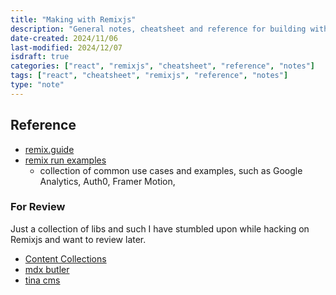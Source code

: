 ```yaml
---
title: "Making with Remixjs"
description: "General notes, cheatsheet and reference for building with Remixjs"
date-created: 2024/11/06
last-modified: 2024/12/07
isdraft: true
categories: ["react", "remixjs", "cheatsheet", "reference", "notes"]
tags: ["react", "cheatsheet", "remixjs", "reference", "notes"]
type: "note"
---
```


## Reference 

- [remix.guide](https://remix.guide/resources)
- [remix run examples](https://github.com/remix-run/examples/tree/mainx)
  - collection of common use cases and examples, such as Google Analytics, Auth0, Framer Motion, 

### For Review 

Just a collection of libs and such I have stumbled upon while hacking on Remixjs and want to review later.

- [Content Collections](https://www.content-collections.dev/samples/remix-mdx-routes)
- [mdx butler](https://mdx-butler.com/)
- [tina cms](https://tina.io/docs/frameworks/remix)